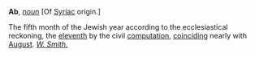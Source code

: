 '''Ab''', ''[[noun (part of speech)|noun]]'' [Of [[Syriac]] origin.]

The fifth month of the Jewish year according to the ecclesiastical reckoning, the [[eleventh]] by the civil [[computation]], [[coinciding]] nearly with [[August]]. ''[[W. Smith. (source)|W. Smith.]]''